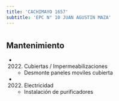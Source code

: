 ```yaml
---
title: 'CACHIMAYO 1657'
subtitle: 'EPC N° 10 JUAN AGUSTIN MAZA'
---
```


#


## Mantenimiento

*  (2022) Cubiertas / Impermeabilizaciones 
    + Desmonte paneles moviles cubierta

*  (2022) Electricidad 
    + Instalación de purificadores



